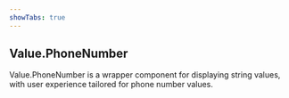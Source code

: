 ```yaml
---
showTabs: true
---
```


## Value.PhoneNumber

Value.PhoneNumber is a wrapper component for displaying string values, with user experience tailored for phone number values.
